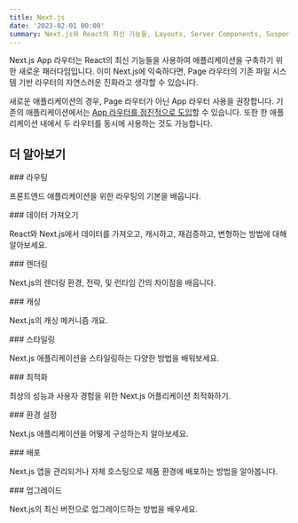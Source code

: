 ```yaml
---
title: Next.js
date: '2023-02-01 00:00'
summary: Next.js와 React의 최신 기능들, Layouts, Server Components, Suspense 등을 포함한 새로운 App 라우터를 사용해보세요.
---
```


Next.js <StyleBlueBold>App 라우터</StyleBlueBold>는 <StyleImportant>React의 최신 기능들을 사용하여 애플리케이션을 구축하기 위한 새로운 패러다임</StyleImportant>입니다. 
이미 Next.js에 익숙하다면, Page 라우터의 기존 파일 시스템 기반 라우터의 자연스러운 진화라고 생각할 수 있습니다.

새로운 애플리케이션의 경우, <StyleWarning>Page 라우터가 아닌</StyleWarning> <StyleUnderline>App 라우터 사용을 권장</StyleUnderline>합니다. 기존의 애플리케이션에서는 [App 라우터를 점진적으로 도입](/docs/nextjs/upgrading/app-router-migration)할 수 있습니다. 또한 한 애플리케이션 내에서 두 라우터를 동시에 사용하는 것도 가능합니다.

## 더 알아보기

<div className="grid grid-cols-1 sm:grid-cols-2 gap-4">

<Card href="/docs/nextjs/routing">
### 라우팅

프론트엔드 애플리케이션을 위한 라우팅의 기본을 배웁니다.
</Card>

<Card href="/docs/nextjs/data-fetching">
### 데이터 가져오기

React와 Next.js에서 데이터를 가져오고, 캐시하고, 재검증하고, 변형하는 방법에 대해 알아보세요.
</Card>

<Card href="/docs/nextjs/rendering">
### 렌더링

Next.js의 렌더링 환경, 전략, 및 런타임 간의 차이점을 배웁니다.
</Card>

<Card href="/docs/nextjs/caching">
### 캐싱

Next.js의 캐싱 메커니즘 개요.
</Card>

<Card href="/docs/nextjs/styling">
### 스타일링

Next.js 애플리케이션을 스타일링하는 다양한 방법을 배워보세요.
</Card>

<Card href="/docs/nextjs/optimizing">
### 최적화

최상의 성능과 사용자 경험을 위한 Next.js 어플리케이션 최적화하기.
</Card>

<Card href="/docs/nextjs/configuring">
### 환경 설정

Next.js 애플리케이션을 어떻게 구성하는지 알아보세요.
</Card>

<Card href="/docs/nextjs/deploying">
### 배포

Next.js 앱을 관리되거나 자체 호스팅으로 제품 환경에 배포하는 방법을 알아봅니다.
</Card>

<Card href="/docs/nextjs/upgrading">
### 업그레이드

Next.js의 최신 버전으로 업그레이드하는 방법을 배우세요.
</Card>

</div>